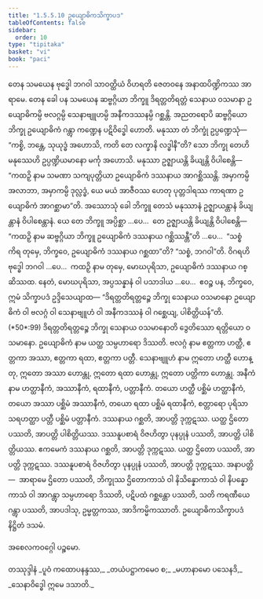 ```yaml
---
title: "1.5.5.10 ဥယျောဓိကသိက္ခာပဒ"
tableOfContents: false
sidebar:
  order: 10
type: "tipitaka"
basket: "vi"
book: "paci"
---
```



<DynamicBreadcrumb />

<Division number="322" book="paci" e="ch" v="2" p="142">

<Paragraph number="1005" book="paci">
တေန သမယေန ဗုဒ္ဓေါ ဘဂဝါ သာဝတ္ထိယံ ဝိဟရတိ ဇေတဝနေ အနာထပိဏ္ဍိကဿ အာရာမေ. တေန ခေါ ပန သမယေန ဆဗ္ဗဂ္ဂိယာ ဘိက္ခူ ဒိရတ္တတိရတ္တံ သေနာယ ဝသမာနာ ဥယျောဓိကမ္ပိ ဗလဂ္ဂမ္ပိ သေနာဗျူဟမ္ပိ အနီကဒဿနမ္ပိ ဂစ္ဆန္တိ. အညတရောပိ ဆဗ္ဗဂ္ဂိယော ဘိက္ခု ဥယျောဓိကံ ဂန္တွာ ကဏ္ဍေန ပဋိဝိဒ္ဓေါ ဟောတိ. မနုဿာ တံ ဘိက္ခုံ ဥပ္ပဏ္ဍေသုံ—  “ကစ္စိ, ဘန္တေ, သုယုဒ္ဓံ အဟောသိ, ကတိ တေ လက္ခာနိ လဒ္ဓါနီ”တိ? သော ဘိက္ခု တေဟိ မနုဿေဟိ ဥပ္ပဏ္ဍိယမာနော မင်္ကု အဟောသိ. မနုဿာ ဥဇ္ဈာယန္တိ ခိယျန္တိ ဝိပါစေန္တိ—  “ကထဉှိ နာမ သမဏာ သကျပုတ္တိယာ ဥယျောဓိကံ ဒဿနာယ အာဂစ္ဆိဿန္တိ. အမှာကမ္ပိ အလာဘာ, အမှာကမ္ပိ ဒုလ္လဒ္ဓံ, ယေ မယံ အာဇီဝဿ ဟေတု ပုတ္တဒါရဿ ကာရဏာ ဥယျောဓိကံ အာဂစ္ဆာမာ”တိ.
</Paragraph>

<Paragraph number="1006" book="paci">
အဿောသုံ ခေါ ဘိက္ခူ တေသံ မနုဿာနံ ဥဇ္ဈာယန္တာနံ ခိယျန္တာနံ ဝိပါစေန္တာနံ. ယေ တေ ဘိက္ခူ အပ္ပိစ္ဆာ …ပေ…  တေ ဥဇ္ဈာယန္တိ ခိယျန္တိ ဝိပါစေန္တိ—  “ကထဉှိ နာမ ဆဗ္ဗဂ္ဂိယာ ဘိက္ခူ ဥယျောဓိကံ ဒဿနာယ ဂစ္ဆိဿန္တီ”တိ …ပေ…  “သစ္စံ ကိရ တုမှေ, ဘိက္ခဝေ, ဥယျောဓိကံ ဒဿနာယ ဂစ္ဆထာ”တိ? “သစ္စံ, ဘဂဝါ”တိ. ဝိဂရဟိ ဗုဒ္ဓေါ ဘဂဝါ …ပေ…  ကထဉှိ နာမ တုမှေ, မောဃပုရိသာ, ဥယျောဓိကံ ဒဿနာယ ဂစ္ဆိဿထ. နေတံ, မောဃပုရိသာ, အပ္ပသန္နာနံ ဝါ ပသာဒါယ …ပေ…  ဧဝဉ္စ ပန, ဘိက္ခဝေ, ဣမံ သိက္ခာပဒံ ဥဒ္ဒိသေယျာထ—
</Paragraph>

</Division>
<Division number="323" book="paci" e="ch" v="2" p="143">

<Paragraph number="1007" book="paci">
<Emphasis>“ဒိရတ္တတိရတ္တဉ္စေ ဘိက္ခု သေနာယ ဝသမာနော ဥယျောဓိကံ ဝါ ဗလဂ္ဂံ ဝါ သေနာဗျူဟံ ဝါ အနီကဒဿနံ ဝါ ဂစ္ဆေယျ, ပါစိတ္တိယန်”</Emphasis>တိ. (*50*:<Emphasis>99</Emphasis>)
</Paragraph>

</Division>
<Division number="324" book="paci" e="ch" v="2" p="143">

<Paragraph number="1008" book="paci">
<Emphasis>ဒိရတ္တတိရတ္တဉ္စေ ဘိက္ခု သေနာယ ဝသမာနော</Emphasis>တိ ဒွေတိဿော ရတ္တိယော ဝသမာနော.
</Paragraph>

<Paragraph number="1009" book="paci">
<Emphasis>ဥယျောဓိကံ</Emphasis> နာမ ယတ္ထ သမ္ပဟာရော ဒိဿတိ.
</Paragraph>

<Paragraph number="1010" book="paci">
<Emphasis>ဗလဂ္ဂံ</Emphasis> နာမ ဧတ္တကာ ဟတ္ထီ, ဧတ္တကာ အဿာ, ဧတ္တကာ ရထာ, ဧတ္တကာ ပတ္တီ.
</Paragraph>

<Paragraph number="1011" book="paci">
<Emphasis>သေနာဗျူဟံ</Emphasis> နာမ ဣတော ဟတ္ထီ ဟောန္တု, ဣတော အဿာ ဟောန္တု, ဣတော ရထာ ဟောန္တု, ဣတော ပတ္တိကာ ဟောန္တု.
</Paragraph>

<Paragraph number="1012" book="paci">
<Emphasis>အနီကံ</Emphasis> နာမ ဟတ္ထာနီကံ, အဿာနီကံ, ရထာနီကံ, ပတ္တာနီကံ. တယော ဟတ္ထီ ပစ္ဆိမံ ဟတ္ထာနီကံ, တယော အဿာ ပစ္ဆိမံ အဿာနီကံ, တယော ရထာ ပစ္ဆိမံ ရထာနီကံ, စတ္တာရော ပုရိသာ သရဟတ္ထာ ပတ္တီ ပစ္ဆိမံ ပတ္တာနီကံ. ဒဿနာယ ဂစ္ဆတိ, အာပတ္တိ ဒုက္ကဋဿ. ယတ္ထ ဌိတော ပဿတိ, အာပတ္တိ ပါစိတ္တိယဿ. ဒဿနူပစာရံ ဝိဇဟိတွာ ပုနပ္ပုနံ ပဿတိ, အာပတ္တိ ပါစိတ္တိယဿ.
</Paragraph>

<Paragraph number="1013" book="paci">
ဧကမေကံ ဒဿနာယ ဂစ္ဆတိ, အာပတ္တိ ဒုက္ကဋဿ. ယတ္ထ ဌိတော ပဿတိ, အာပတ္တိ ဒုက္ကဋဿ. ဒဿနူပစာရံ ဝိဇဟိတွာ ပုနပ္ပုနံ ပဿတိ, အာပတ္တိ ဒုက္ကဋဿ.
</Paragraph>

</Division>
<Division number="325" book="paci" e="ch" v="2" p="144">

<Paragraph number="1014" book="paci">
အနာပတ္တိ—  အာရာမေ ဌိတော ပဿတိ, ဘိက္ခုဿ ဌိတောကာသံ ဝါ နိသိန္နောကာသံ ဝါ နိပန္နောကာသံ ဝါ အာဂန္တွာ သမ္ပဟာရော ဒိဿတိ, ပဋိပထံ ဂစ္ဆန္တော ပဿတိ, သတိ ကရဏီယေ ဂန္တွာ ပဿတိ, အာပဒါသု, ဥမ္မတ္တကဿ, အာဒိကမ္မိကဿာတိ.

</Paragraph>
</Division>

<Paragraph number="1015" type="center" book="paci">
ဥယျောဓိကသိက္ခာပဒံ နိဋ္ဌိတံ ဒသမံ.

  
အစေလကဝဂ္ဂေါ ပဉ္စမော.



</Paragraph>

<Paragraph number="1016" type="center" book="paci">
တဿုဒ္ဒါနံ


</Paragraph>

<Paragraph number="1017" type="verses" book="paci">
_ပူဝံ ကထောပနန္ဒဿ,_  
_တယံပဋ္ဌာကမေဝ စ;_  
_မဟာနာမော ပသေနဒိ,_  
_သေနာဝိဒ္ဓေါ ဣမေ ဒသာတိ._
</Paragraph>